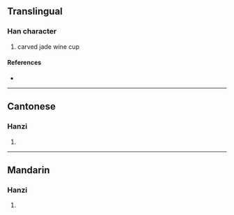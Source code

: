 {{character info/new}}
==Translingual==

===Han character===
{{Han char|rn=96|rad=玉|as=08|sn=12|four=13153|canj=MGII|ids=⿰𤣩戔}}

# carved jade wine cup

====References====
* {{Han ref|kx=0734.030|dkj=21040|dj=1146.120|hdz=21121.020|uh=7416|ud=29718|bh=DA7E|bd=55934}}

----

==Cantonese==

===Hanzi===
{{yue-hanzi|jyut=zaan|y=jáan, jāan}}

# {{defn|lang=yue|sort=玉08}}

----

==Mandarin==

===Hanzi===
{{cmn-hanzi|pin=[[wàng]] ([[wang4]]), [[zhǎn]] ([[zhan3]])|wg=wang<sup>4</sup>, chan<sup>3</sup>}}

# {{defn|lang=cmn|sort=玉08}}